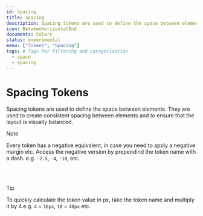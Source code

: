 ```yaml
---
id: Spacing
title: Spacing
description: Spacing tokens are used to define the space between elements.
icon: BetweenHorizontalEnd
documents: Colors
status: experimental
menu: ["Tokens", "Spacing"]
tags: # Tags for filtering and categorization
  - space
  - spacing
---
```


# Spacing Tokens

Spacing tokens are used to define the space between elements. They are used to create consistent spacing between elements and to ensure that the layout is visually balanced.

> [!NOTE]  
> Every token has a negative equivalent, in case you need to apply a negative margin etc.
> Access the negative version by prependind the token name with a dash. e.g. `-2.5`, `-4`, `-10`, etc.

<br />

<SpacingTokenDemo />

<br />

> [!TIP]  
> To quickly calculate the token value in px, take the token name and multiply it by 4.e.g. `4` = `16px`, `10` = `40px` etc.
